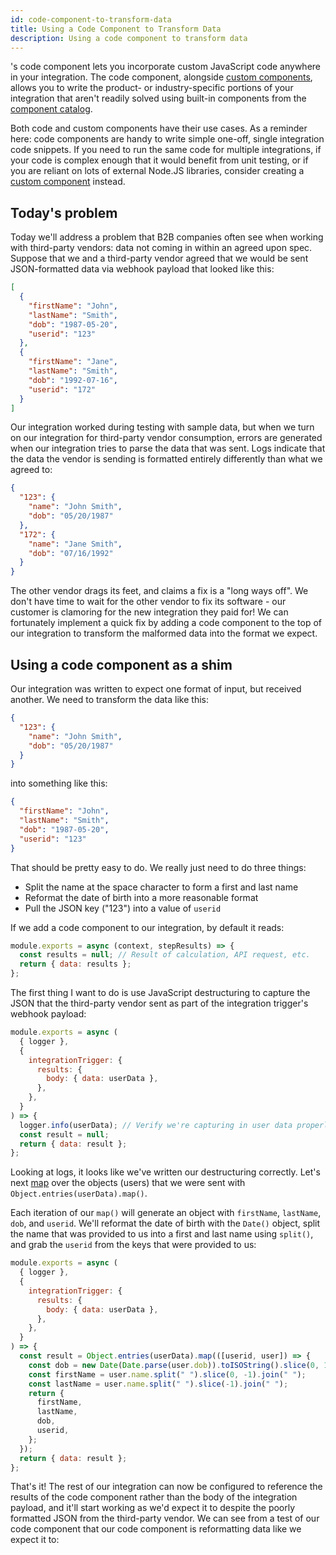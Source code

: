 ```yaml
---
id: code-component-to-transform-data
title: Using a Code Component to Transform Data
description: Using a code component to transform data
---
```



's code component lets you incorporate custom JavaScript code anywhere in your integration.
The code component, alongside [custom components](custom-components/writing-custom-components.mdx), allows you to write the product- or industry-specific portions of your integration that aren't readily solved using built-in components from the [component catalog](components/component-catalog.mdx).

Both code and custom components have their use cases.
As a reminder here: code components are handy to write simple one-off, single integration code snippets.
If you need to run the same code for multiple integrations, if your code is complex enough that it would benefit from unit testing, or if you are reliant on lots of external Node.JS libraries, consider creating a [custom component](custom-components/writing-custom-components.mdx) instead.

## Today's problem

Today we'll address a problem that B2B companies often see when working with third-party vendors: data not coming in within an agreed upon spec.
Suppose that we and a third-party vendor agreed that we would be sent JSON-formatted data via webhook payload that looked like this:

```json
[
  {
    "firstName": "John",
    "lastName": "Smith",
    "dob": "1987-05-20",
    "userid": "123"
  },
  {
    "firstName": "Jane",
    "lastName": "Smith",
    "dob": "1992-07-16",
    "userid": "172"
  }
]
```

Our integration worked during testing with sample data, but when we turn on our integration for third-party vendor consumption, errors are generated when our integration tries to parse the data that was sent.
Logs indicate that the data the vendor is sending is formatted entirely differently than what we agreed to:

```json
{
  "123": {
    "name": "John Smith",
    "dob": "05/20/1987"
  },
  "172": {
    "name": "Jane Smith",
    "dob": "07/16/1992"
  }
}
```

The other vendor drags its feet, and claims a fix is a "long ways off".
We don't have time to wait for the other vendor to fix its software - our customer is clamoring for the new integration they paid for!
We can fortunately implement a quick fix by adding a code component to the top of our integration to transform the malformed data into the format we expect.

## Using a code component as a shim

Our integration was written to expect one format of input, but received another.
We need to transform the data like this:

```json
{
  "123": {
    "name": "John Smith",
    "dob": "05/20/1987"
  }
}
```

into something like this:

```json
{
  "firstName": "John",
  "lastName": "Smith",
  "dob": "1987-05-20",
  "userid": "123"
}
```

That should be pretty easy to do.
We really just need to do three things:

- Split the name at the space character to form a first and last name
- Reformat the date of birth into a more reasonable format
- Pull the JSON key ("123") into a value of `userid`

If we add a code component to our integration, by default it reads:

```javascript
module.exports = async (context, stepResults) => {
  const results = null; // Result of calculation, API request, etc.
  return { data: results };
};
```

The first thing I want to do is use JavaScript destructuring to capture the JSON that the third-party vendor sent as part of the integration trigger's webhook payload:

```javascript
module.exports = async (
  { logger },
  {
    integrationTrigger: {
      results: {
        body: { data: userData },
      },
    },
  }
) => {
  logger.info(userData); // Verify we're capturing in user data properly
  const result = null;
  return { data: result };
};
```

Looking at logs, it looks like we've written our destructuring correctly.
Let's next [map](https://developer.mozilla.org/en-US/docs/Web/JavaScript/Reference/Global_Objects/Array/map) over the objects (users) that we were sent with `Object.entries(userData).map()`.

Each iteration of our `map()` will generate an object with `firstName`, `lastName`, `dob`, and `userid`.
We'll reformat the date of birth with the `Date()` object, split the name that was provided to us into a first and last name using `split()`, and grab the `userid` from the keys that were provided to us:

```javascript
module.exports = async (
  { logger },
  {
    integrationTrigger: {
      results: {
        body: { data: userData },
      },
    },
  }
) => {
  const result = Object.entries(userData).map(([userid, user]) => {
    const dob = new Date(Date.parse(user.dob)).toISOString().slice(0, 10);
    const firstName = user.name.split(" ").slice(0, -1).join(" ");
    const lastName = user.name.split(" ").slice(-1).join(" ");
    return {
      firstName,
      lastName,
      dob,
      userid,
    };
  });
  return { data: result };
};
```

That's it!
The rest of our integration can now be configured to reference the results of the code component rather than the body of the integration payload, and it'll start working as we'd expect it to despite the poorly formatted JSON from the third-party vendor.
We can see from a test of our code component that our code component is reformatting data like we expect it to:

<Screenshot
  filename="quickstarts/code-component-to-transform-data/results.png"
  maxWidth="500px"
  alt="Step outputs in  integration designer"
/>
